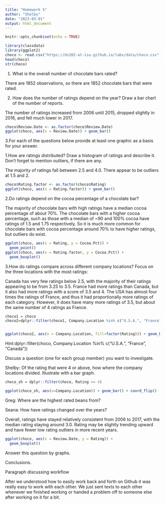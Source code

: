 ```yaml
---
title: "Homework 5"
author: "Shelby"
date: "2023-03-01"
output: html_document
---
```


```r
knitr::opts_chunk$set(echo = TRUE)
```

```r
library(classdata)
library(ggplot2)
choco <- read.csv("https://ds202-at-isu.github.io/labs/data/choco.csv")
head(choco)
str(choco)
```


1. What is the overall number of chocolate bars rated?

There are 1852 observations, so there are 1852 chocolate bars that were rated. 


2. How does the number of ratings depend on the year? Draw a bar chart of the number of reports.

The number of ratings increased from 2006 until 2015, dropped slightly in 2016, and fell much lower in 2017.

```r

choco$Review.Date <- as.factor(choco$Review.Date)
ggplot(choco, aes(x = Review.Date)) + geom_bar()
```


3.For each of the questions below provide at least one graphic as a basis for your answer.

  1.How are ratings distributed? Draw a histogram of ratings and describe it. Don’t forget to mention outliers, if there are any.
  
The majority of ratings fall between 2.5 and 4.0. There appear to be outliers at 1.5 and 2. 
  
```r

choco$Rating.factor <- as.factor(choco$Rating)
ggplot(choco, aes(x = Rating.factor)) + geom_bar()

```  
  
  2.Do ratings depend on the cocoa percentage of a chocolate bar?
  
  The majority of chocolate bars with high ratings have a median cocoa percentage of about 70%. The chocolate bars with a higher cocoa percentage, such as those with a median of ~90 and 100% cocoa have ratings of 1.5 and 1.75 respectively. So it is much more common for chocolate bars with cocoa percentage around 70% to have higher ratings, but outliers do exist. 
  
```r

ggplot(choco, aes(x = Rating, y = Cocoa.Pct)) +
  geom_point()
ggplot(choco, aes(x = Rating.factor, y = Cocoa.Pct)) +
  geom_boxplot()

```
  
  
  3.How do ratings compare across different company locations? Focus on the three locations with the most ratings:
  
  Canada has very few ratings below 2.5, with the majority of their ratings appearing to be from 3.25 to 3.5. France had more ratings than Canada, but it also had more ratings with a score of 3.5 and 4. The USA has almost four times the ratings of France, and thus it had proportionally more ratings of each category. However, it does have many more ratings of 3.5, but about the same number of 4 ratings as France. 
  
```r
choco1 = choco
choco2=dplyr::filter(choco1, Company.Location %in% c("U.S.A.", "France", "Canada"))


ggplot(choco2, aes(x = Company.Location, fill=factor(Rating))) + geom_bar()


```

Hint:dplyr::filter(choco, Company.Location %in% c("U.S.A.", "France", "Canada"))

Discuss a question (one for each group member) you want to investigate.

Shelby: Of the rating that were 4 or above, how where the company locations divided. Illustrate with a bar graph. 
```r
choco_sh = dplyr::filter(choco, Rating >= 4)

ggplot(choco_sh, aes(x=Company.Location)) + geom_bar() + coord_flip()
```


Greg: Where are the highest rated beans from?

Seana: How have ratings changed over the years?

Overall, ratings have stayed relatively consistent from 2006 to 2017, with the median rating staying around 3.0. Rating may be slightly trending upward and have fewer low rating outliers in more recent years.

```r

ggplot(choco, aes(x = Review.Date, y = Rating)) +
  geom_boxplot()

```

Answer this question by graphs.

Conclusions.

Paragraph discussing workflow

After we understood how to easily work back and forth on Github it was really easy to work with each other. We just sent texts to each other whenever we finished working or handed a problem off to someone else after working on it for a bit. 
